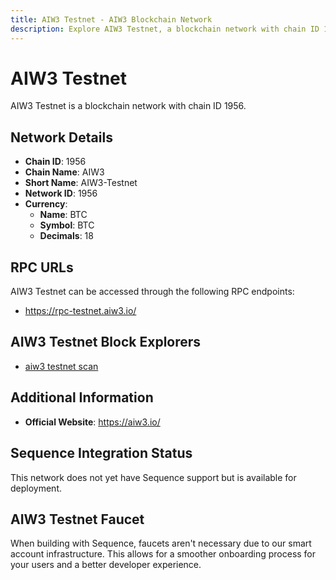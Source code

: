 ```yaml
--- 
title: AIW3 Testnet - AIW3 Blockchain Network
description: Explore AIW3 Testnet, a blockchain network with chain ID 1956. Learn about its native currency, BTC, and how to interact with the network.
---
```


# AIW3 Testnet

AIW3 Testnet is a blockchain network with chain ID 1956.

## Network Details

- **Chain ID**: 1956
- **Chain Name**: AIW3
- **Short Name**: AIW3-Testnet
- **Network ID**: 1956
- **Currency**: 
  - **Name**: BTC
  - **Symbol**: BTC
  - **Decimals**: 18

## RPC URLs

AIW3 Testnet can be accessed through the following RPC endpoints:

- https://rpc-testnet.aiw3.io/

## AIW3 Testnet Block Explorers

- [aiw3 testnet scan](https://scan-testnet.aiw3.io)

## Additional Information

- **Official Website**: https://aiw3.io/

## Sequence Integration Status

This network does not yet have Sequence support but is available for deployment.

## AIW3 Testnet Faucet

When building with Sequence, faucets aren't necessary due to our smart account infrastructure. This allows for a smoother onboarding process for your users and a better developer experience.
